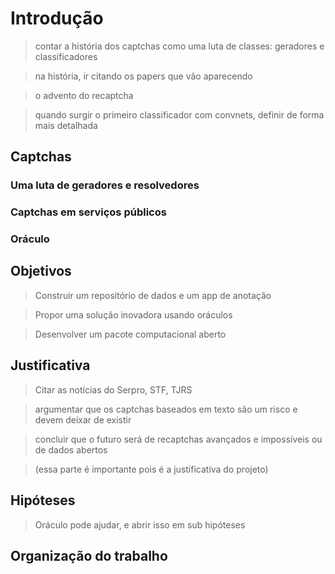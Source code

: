 # Introdução {#introducao}

> contar a história dos captchas como uma luta de classes: geradores e classificadores

> na história, ir citando os papers que vão aparecendo

> o advento do recaptcha

> quando surgir o primeiro classificador com convnets, definir de forma mais detalhada

## Captchas

### Uma luta de geradores e resolvedores

### Captchas em serviços públicos

### Oráculo


## Objetivos {#objetivos}

> Construir um repositório de dados e um app de anotação

> Propor uma solução inovadora usando oráculos

> Desenvolver um pacote computacional aberto

## Justificativa

> Citar as notícias do Serpro, STF, TJRS

> argumentar que os captchas baseados em texto são um risco e devem deixar de existir

> concluir que o futuro será de recaptchas avançados e impossíveis ou de dados abertos

> (essa parte é importante pois é a justificativa do projeto)

## Hipóteses

> Oráculo pode ajudar, e abrir isso em sub hipóteses

## Organização do trabalho

